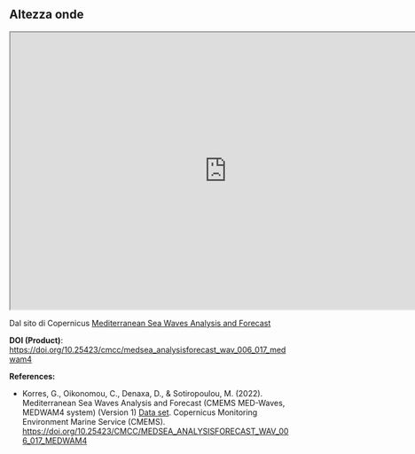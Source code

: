## Altezza onde 

```{=html}
<iframe width="780" height="500" src="https://data.marine.copernicus.eu/viewer/expert?view=viewer&crs=epsg%3A4326&t=1680264000000&z=0&center=7.989640354498687%2C38.94420642708641&zoom=15.281955215796765&layers=W3siaWQiOiJjMSIsImxheWVySWQiOiJNRURTRUFfQU5BTFlTSVNGT1JFQ0FTVF9XQVZfMDA2XzAxNy9tZWQtaGNtci13YXYtYW4tZmMtaC9WSE0wIiwibG9nU2NhbGUiOmZhbHNlfV0%3D&objects=W3siaWQiOiJjMCIsImNycyI6ImVwc2c6NDMyNiIsImNvbXBsZXRlIjp0cnVlLCJncmFwaElkcyI6WyJNRURTRUFfQU5BTFlTSVNGT1JFQ0FTVF9XQVZfMDA2XzAxNy9tZWQtaGNtci13YXYtYW4tZmMtaC9WSE0wLy92KHQpIl0sInR5cGUiOiJwb2kiLCJjb29yZHMiOls3LjE4NzY5NjUyNDg5MzUzMSw0MC4wMzA3ODM4NDEyODM4Ml0sInBpbk9mZnNldCI6WzIyMiwtMjE5XX1d"></iframe>
```
Dal sito di Copernicus [Mediterranean Sea Waves Analysis and Forecast](https://data.marine.copernicus.eu/product/MEDSEA_ANALYSISFORECAST_WAV_006_017/description)

**DOI (Product)**: <https://doi.org/10.25423/cmcc/medsea_analysisforecast_wav_006_017_medwam4>

**References:**

-   Korres,
    G., Oikonomou, C., Denaxa, D., & Sotiropoulou, M. (2022).
    Mediterranean Sea Waves Analysis and Forecast (CMEMS MED-Waves, MEDWAΜ4
    system) (Version 1) [Data set](https://data.marine.copernicus.eu/product/MEDSEA_ANALYSISFORECAST_WAV_006_017/description). Copernicus Monitoring Environment Marine Service (CMEMS). <https://doi.org/10.25423/CMCC/MEDSEA_ANALYSISFORECAST_WAV_006_017_MEDWAM4>
